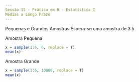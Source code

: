 ```yaml
---
Sessão 15 - Prática em R - Estatística I
Médias a Longo Prazo
---
```


Pequenas e Grandes Amostras
Espera-se uma amostra de 3.5

Amostra Pequena
```r
x = sample(1:6, 6, replace = T)
mean(x)
```

Amostra Grande
```r
x = sample(1:6, 10000, replace = T)
mean(x)
```

